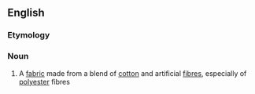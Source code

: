 ==English==

===Etymology===
{{blend|polyester|cotton|lang=en}}

===Noun===
{{en-noun|~}}

# A [[fabric]] made from a blend of [[cotton]] and artificial [[fibre]]s, especially of [[polyester]] fibres